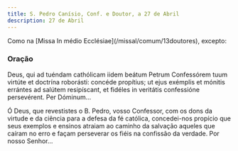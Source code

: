 ```yaml
---
title: S. Pedro Canísio, Conf. e Doutor, a 27 de Abril
description: 27 de Abril
---
```


<aside>
  Como na [Missa In médio Ecclésiae](/missal/comum/13doutores), excepto:
</aside>

### Oração

<div class="side-by-side not-content">

Deus, qui ad tuéndam cathólicam iidem beátum Petrum Confessórem tuum virtúte
    et doctrína roborásti: concéde propítius; ut ejus exémplis et mónitis
    errántes ad salútem resipíscant, et fidéles in veritátis confessióne
    persevérent. Per Dóminum...

Ó Deus, que revestistes o B. Pedro, vosso Confessor, com os dons da virtude
    e da ciência para a defesa da fé católica, concedei-nos propício que seus
    exemplos e ensinos atraiam ao caminho da salvação aqueles que caíram no erro
    e façam perseverar os fiéis na confissão da verdade. Por nosso Senhor...

</div>
